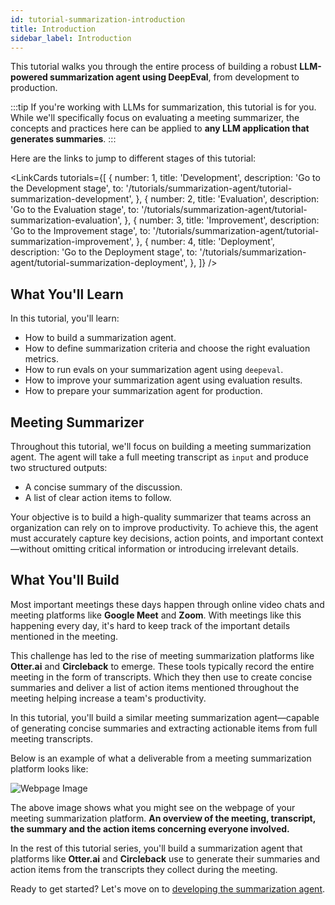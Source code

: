 ```yaml
---
id: tutorial-summarization-introduction
title: Introduction
sidebar_label: Introduction
---
```


This tutorial walks you through the entire process of building a robust **LLM-powered summarization agent using DeepEval**, from development to production.

:::tip
If you're working with LLMs for summarization, this tutorial is for you. While we'll specifically focus on evaluating a meeting summarizer, the concepts and practices here can be applied to **any LLM application that generates summaries**.
:::

Here are the links to jump to different stages of this tutorial:


<LinkCards
    tutorials={[
        {
            number: 1,
            title: 'Development',
            description: 'Go to the Development stage',
            to: '/tutorials/summarization-agent/tutorial-summarization-development',
        },
        {
            number: 2,
            title: 'Evaluation',
            description: 'Go to the Evaluation stage',
            to: '/tutorials/summarization-agent/tutorial-summarization-evaluation',
        },
        {
            number: 3,
            title: 'Improvement',
            description: 'Go to the Improvement stage',
            to: '/tutorials/summarization-agent/tutorial-summarization-improvement',
        },
        {
            number: 4,
            title: 'Deployment',
            description: 'Go to the Deployment stage',
            to: '/tutorials/summarization-agent/tutorial-summarization-deployment',
        },
    ]}
/>

## What You'll Learn

In this tutorial, you'll learn:

- How to build a summarization agent.
- How to define summarization criteria and choose the right evaluation metrics.
- How to run evals on your summarization agent using `deepeval`.
- How to improve your summarization agent using evaluation results.
- How to prepare your summarization agent for production.

## Meeting Summarizer

Throughout this tutorial, we'll focus on building a meeting summarization agent. The agent will take a full meeting transcript as `input` and produce two structured outputs:

- A concise summary of the discussion.
- A list of clear action items to follow.

Your objective is to build a high-quality summarizer that teams across an organization can rely on to improve productivity. To achieve this, the agent must accurately capture key decisions, action points, and important context—without omitting critical information or introducing irrelevant details.

## What You'll Build

Most important meetings these days happen through online video chats and meeting platforms like **Google Meet** and **Zoom**. With meetings like this happening every day, it's hard to keep track of the important details mentioned in the meeting. 

This challenge has led to the rise of meeting summarization platforms like **Otter.ai** and **Circleback** to emerge. These tools typically record the entire meeting in the form of transcripts. Which they then use to create concise summaries and deliver a list of action items mentioned throughout the meeting helping increase a team's productivity.

In this tutorial, you'll build a similar meeting summarization agent—capable of generating concise summaries and extracting actionable items from full meeting transcripts.

Below is an example of what a deliverable from a meeting summarization platform looks like:

![Webpage Image](./images/summarizer-overview.png)

The above image shows what you might see on the webpage of your meeting summarization platform. **An overview of the meeting, transcript, the summary and the action items concerning everyone involved.**

In the rest of this tutorial series, you'll build a summarization agent that platforms like **Otter.ai** and **Circleback** use to generate their summaries and action items from the transcripts they collect during the meeting.

Ready to get started? Let's move on to [developing the summarization agent](tutorial-summarization-development).